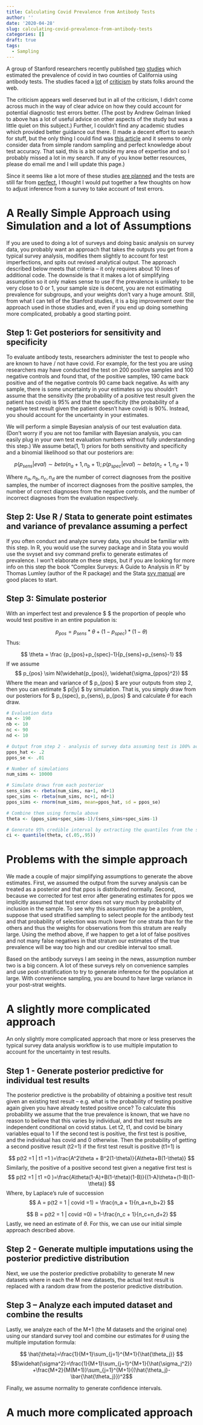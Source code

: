 ---
title: Calculating Covid Prevalence from Antibody Tests
author: ''
date: '2020-04-28'
slug: calculating-covid-prevalence-from-antibody-tests
categories: []
draft: true
tags:
  - Sampling
---

A group of Stanford researchers recently published [two](https://www.medrxiv.org/content/10.1101/2020.04.14.20062463v1) [studies](http://publichealth.lacounty.gov/phcommon/public/media/mediapubhpdetail.cfm?prid=2328) which estimated the prevalence of covid in two counties of California using antibody tests.  The studies faced a [lot](https://statmodeling.stat.columbia.edu/2020/04/19/fatal-flaws-in-stanford-study-of-coronavirus-prevalence/) of [criticism](https://twitter.com/wfithian/status/1252692357788479488) by stats folks around the web.  

The criticism appears well deserved but in all of the criticism, I didn’t come across much in the way of clear advice on how they could account for potential diagnostic test errors better. (The post by Andrew Gelman linked to above has a lot of useful advice on other aspects of the study but was a little quiet on this subject.) Further, I couldn’t find any academic studies which provided better guidance out there. (I made a decent effort to search for stuff, but the only thing I could find was [this article](https://www.cambridge.org/core/journals/epidemiology-and-infection/article/exact-confidence-limits-for-prevalence-of-a-disease-with-an-imperfect-diagnostic-test/0644C396D4364B292419FB0BA1A30BA2/core-reader) and it seems to only consider data from simple random sampling and perfect knowledge about test accuracy. That said, this is a bit outside my area of expertise and so I probably missed a lot in my search. If any of you know better resources, please do email me and I will update this page.)

Since it seems like a lot more of these studies [are planned](https://www.nytimes.com/2020/04/26/health/can-antibody-tests-help-end-the-coronavirus-pandemic.html) and the tests are still far from [perfect](https://www.nytimes.com/2020/04/19/us/coronavirus-antibody-tests.html), I thought I would put together a few thoughts on how to adjust inference from a survey to take account of test errors.

# A Really Simple Approach using Simulation and a lot of Assumptions
If you are used to doing a lot of surveys and doing basic analysis on survey data, you probably want an approach that takes the outputs you get from a typical survey analysis, modifies them slightly to account for test imperfections, and spits out revised analytical output.  The approach described below meets that criteria -- it only requires about 10 lines of additional code.  The downside is that it makes a lot of simplifying assumption so it only makes sense to use if the prevalence is unlikely to be very close to 0 or 1, your sample size is decent, you are not estimating prevalence for subgroups, and your weights don’t vary a huge amount.  Still, from what I can tell of the Stanford studies, it is a big improvement over the approach used in those studies and, even if you end up doing something more complicated, probably a good starting point. 

## Step 1: Get posteriors for sensitivity and specificity
To evaluate antibody tests, researchers administer the test to people who are known to have / not have covid.  For example, for the test you are using researchers may have conducted the test on 200 positive samples and 100 negative controls and found that, of the positive samples, 190 came back positive and of the negative controls 90 came back negative.  As with any sample, there is some uncertainty in your estimates so you shouldn’t assume that the sensitivity (the probability of a positive test result given the patient has covid) is 95% and that the specificity (the probability of a negative test result given the patient doesn’t have covid) is 90%.  Instead, you should account for the uncertainty in your estimates. 

We will perform a simple Bayesian analysis of our test evaluation data.  (Don’t worry if you are not too familiar with Bayesian analysis, you can easily plug in your own test evaluation numbers without fully understanding this step.) 
We assume beta(1, 1) priors for both sensitivity and specificity and a binomial likelihood so that our posteriors are:

$$ p(p_{sens}| eval) \sim beta(n_a+1, n_b+1); p(p_{spec}|eval) \sim beta(n_c+1, n_d+1) $$

Where $n_a, n_b, n_c, n_d$ are the number of correct diagnoses from the positive samples, the number of incorrect diagnoses from the positive samples, the number of correct diagnoses from the negative controls, and the number of incorrect diagnoses from the evaluation respectively. 

## Step 2: Use R / Stata to generate point estimates and variance of prevalance assuming a perfect  
If you often conduct and analyze survey data, you should be familiar with this step. In R, you would use the survey package and in Stata you would use the svyset and svy command prefix to generate estimates of prevalence. I won't elaborate on these steps, but if you are looking for more info on this step the book "Complex Surveys: A Guide to Analysis in R" by Thomas Lumley (author of the R package) and the Stata [svy manual](https://www.stata.com/manuals13/svy.pdf) are good places to start. 

## Step 3: Simulate posterior

With an imperfect test and prevalence $ \theta $ the proportion of people who would test positive in an entire population is:

$$ p_{pos}=p_{sens}*\theta + (1-p_{spec})*(1-\theta) $$
Thus:

$$ \theta = \frac {p_{pos}+p_{spec}-1}{p_{sens}+p_{sens}-1} $$ 
If we assume 
$$ p_{pos} \sim N(\widehat{p_{pos}}, \widehat{\sigma_{ppos}^2}) $$
Where the mean and variance of $ p_{pos} $ are your outputs from step 2, then you can estimate $ p(\theta|y) $ by simulation. That is, you simply draw from our posteriors for $ p_{spec}, p_{sens}, p_{pos} $ and calculate $\theta$ for each draw.  

```{r}
# Evaluation data
na <- 190
nb <- 10
nc <- 90
nd <- 10

# Output from step 2 - analysis of survey data assuming test is 100% accurate
ppos_hat <- .2
ppos_se <- .01

# Number of simulations
num_sims <- 10000

# Simulate draws from each posterior
sens_sims <- rbeta(num_sims, na+1, nb+1)
spec_sims <- rbeta(num_sims, nc+1, nd+1)
ppos_sims <- rnorm(num_sims, mean=ppos_hat, sd = ppos_se)

# Combine them using formula above
theta <- (ppos_sims+spec_sims-1)/(sens_sims+spec_sims-1)

# Generate 95% credible interval by extracting the quantiles from the simulations
ci <- quantile(theta, c(.05,.95))
```


# Problems with the simple approach
We made a couple of major simplifying assumptions to generate the above estimates.  First, we assumed the output from the survey analysis can be treated as a posterior and that ppos is distributed normally.  Second, because we corrected for test error after generating estimates for ppos we implicitly assumed that test error does not vary much by probability of inclusion in the sample. To see why this assumption may be a problem, suppose that used stratified sampling to select people for the antibody test and that probability of selection was much lower for one strata than for the others and thus the weights for observations from this stratum are really large. Using the method above, if we happen to get a lot of false positives and not many false negatives in that stratum our estimates of the true prevalence will be way too high and our credible interval too small. 

Based on the antibody surveys I am seeing in the news, assumption number two is a big concern.  A lot of these surveys rely on convenience samples and use post-stratification to try to generate inference for the population at large.  With convenience sampling, you are bound to have large variance in your post-strat weights. 


# A slightly more complicated approach 
An only slightly more complicated approach that more or less preserves the typical survey data analysis workflow is to use multiple imputation to account for the uncertainty in test results. 

## Step 1 - Generate posterior predictive for individual test results
The posterior predictive is the probability of obtaining a positive test result given an existing test result -- e.g. what is the probability of testing positive again given you have already tested positive once? To calculate this probability we assume that the true prevalence is known, that we have no reason to believe that this varies by individual, and that test results are independent conditional on covid status. Let t2, t1, and covid be binary variables equal to 1 if the second test is positive, the first test is positive, and the individual has covid and 0 otherwise. Then the probability of getting a second positive result (t2=1) if the first test result is positive (t1=1) is

$$ p(t2 =1 | t1 =1 )=\frac{A^2\theta + B^2(1-\theta)}{A\theta+B(1-\theta)} $$
Similarly, the positive of a positive second test given a negative first test is
$$ p(t2 =1 | t1 =0 )=\frac{A\theta(1-A)+B(1-\theta)(1-B)}{(1-A)\theta+(1-B)(1-\theta)} $$
Where, by Laplace's rule of succession
$$ A = p(t2 = 1 | covid =1) = \frac{n_a + 1}{n_a+n_b+2} $$

$$ B = p(t2 = 1 | covid =0) = 1-\frac{n_c + 1}{n_c+n_d+2} $$
Lastly, we need an estimate of $\theta$. For this, we can use our initial simple approach described above.


## Step 2 - Generate multiple imputations using the posterior predictive distribution
Next, we use the posterior predictive probability to generate M new datasets where in each the M new datasets, the actual test result is replaced with a random draw from the posterior predictive distribution.  

## Step 3 -- Analyze each imputed dataset and combine the results
Lastly, we analyze each of the M+1 (the M datasets and the original one) using our standard survey tool and combine our estimates for $\theta$ using the multiple imputation formula:

$$ \hat{\theta}=\frac{1}{M+1}\sum_{j=1}^{M+1}{\hat{\theta_j}} $$ 
$$\widehat{\sigma^2}=\frac{1}{M+1}\sum_{j=1}^{M+1}{\hat{\sigma_j^2}} +\frac{M+2}{M(M+1)}\sum_{j=1}^{M+1}{(\hat{\theta_j}-\bar{\hat{\theta_j}})^2$$

Finally, we assume normality to generate confidence intervals.


# A much more complicated approach



